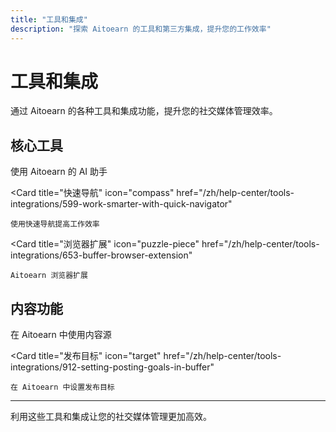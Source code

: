 ```yaml
---
title: "工具和集成"
description: "探索 Aitoearn 的工具和第三方集成，提升您的工作效率"
---
```


# 工具和集成

通过 Aitoearn 的各种工具和集成功能，提升您的社交媒体管理效率。

## 核心工具

<CardGroup cols={2}>
  <Card
    title="AI 助手"
    icon="robot"
    href="/zh/help-center/tools-integrations/583-using-buffers-ai-assistant"
  >
    使用 Aitoearn 的 AI 助手
  </Card>
  
  <Card
    title="快速导航"
    icon="compass"
    href="/zh/help-center/tools-integrations/599-work-smarter-with-quick-navigator"
  >
    使用快速导航提高工作效率
  </Card>
  
  <Card
    title="浏览器扩展"
    icon="puzzle-piece"
    href="/zh/help-center/tools-integrations/653-buffer-browser-extension"
  >
    Aitoearn 浏览器扩展
  </Card>
</CardGroup>

## 内容功能

<CardGroup cols={2}>
  <Card
    title="内容源"
    icon="rss"
    href="/zh/help-center/tools-integrations/908-using-content-feeds-in-buffer"
  >
    在 Aitoearn 中使用内容源
  </Card>
  
  <Card
    title="发布目标"
    icon="target"
    href="/zh/help-center/tools-integrations/912-setting-posting-goals-in-buffer"
  >
    在 Aitoearn 中设置发布目标
  </Card>
</CardGroup>

---

利用这些工具和集成让您的社交媒体管理更加高效。
